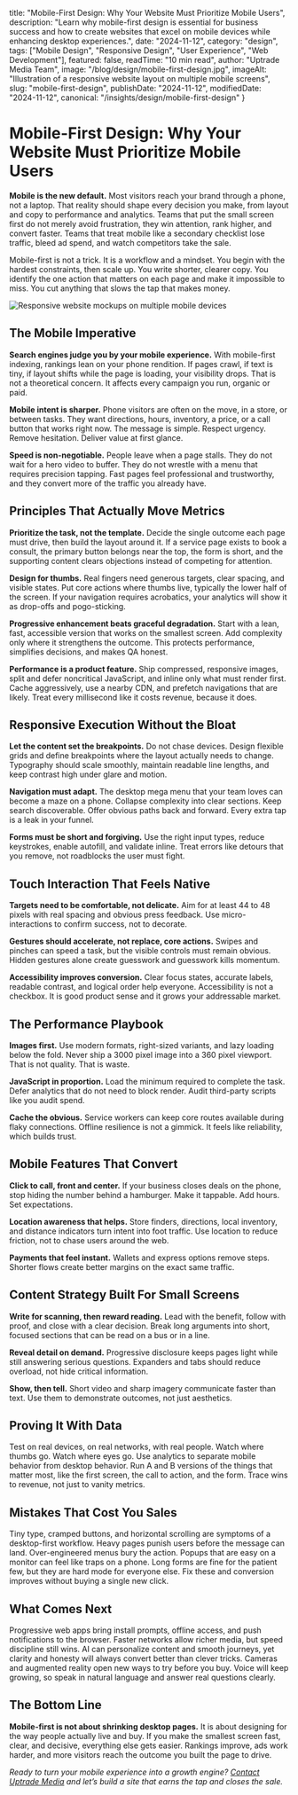   title: "Mobile-First Design: Why Your Website Must Prioritize Mobile Users",
  description: "Learn why mobile-first design is essential for business success and how to create websites that excel on mobile devices while enhancing desktop experiences.",
  date: "2024-11-12",
  category: "design",
  tags: ["Mobile Design", "Responsive Design", "User Experience", "Web Development"],
  featured: false,
  readTime: "10 min read",
  author: "Uptrade Media Team",
  image: "/blog/design/mobile-first-design.jpg",
  imageAlt: "Illustration of a responsive website layout on multiple mobile screens",
  slug: "mobile-first-design",
  publishDate: "2024-11-12",
  modifiedDate: "2024-11-12",
  canonical: "/insights/design/mobile-first-design"
}

# Mobile-First Design: Why Your Website Must Prioritize Mobile Users

**Mobile is the new default.** Most visitors reach your brand through a phone, not a laptop. That reality should shape every decision you make, from layout and copy to performance and analytics. Teams that put the small screen first do not merely avoid frustration, they win attention, rank higher, and convert faster. Teams that treat mobile like a secondary checklist lose traffic, bleed ad spend, and watch competitors take the sale.

Mobile-first is not a trick. It is a workflow and a mindset. You begin with the hardest constraints, then scale up. You write shorter, clearer copy. You identify the one action that matters on each page and make it impossible to miss. You cut anything that slows the tap that makes money.

![Responsive website mockups on multiple mobile devices](/blog/design/mobile-first-design.jpg)

## The Mobile Imperative

**Search engines judge you by your mobile experience.** With mobile-first indexing, rankings lean on your phone rendition. If pages crawl, if text is tiny, if layout shifts while the page is loading, your visibility drops. That is not a theoretical concern. It affects every campaign you run, organic or paid.

**Mobile intent is sharper.** Phone visitors are often on the move, in a store, or between tasks. They want directions, hours, inventory, a price, or a call button that works right now. The message is simple. Respect urgency. Remove hesitation. Deliver value at first glance.

**Speed is non-negotiable.** People leave when a page stalls. They do not wait for a hero video to buffer. They do not wrestle with a menu that requires precision tapping. Fast pages feel professional and trustworthy, and they convert more of the traffic you already have.

## Principles That Actually Move Metrics

**Prioritize the task, not the template.** Decide the single outcome each page must drive, then build the layout around it. If a service page exists to book a consult, the primary button belongs near the top, the form is short, and the supporting content clears objections instead of competing for attention.

**Design for thumbs.** Real fingers need generous targets, clear spacing, and visible states. Put core actions where thumbs live, typically the lower half of the screen. If your navigation requires acrobatics, your analytics will show it as drop-offs and pogo-sticking.

**Progressive enhancement beats graceful degradation.** Start with a lean, fast, accessible version that works on the smallest screen. Add complexity only where it strengthens the outcome. This protects performance, simplifies decisions, and makes QA honest.

**Performance is a product feature.** Ship compressed, responsive images, split and defer noncritical JavaScript, and inline only what must render first. Cache aggressively, use a nearby CDN, and prefetch navigations that are likely. Treat every millisecond like it costs revenue, because it does.

## Responsive Execution Without the Bloat

**Let the content set the breakpoints.** Do not chase devices. Design flexible grids and define breakpoints where the layout actually needs to change. Typography should scale smoothly, maintain readable line lengths, and keep contrast high under glare and motion.

**Navigation must adapt.** The desktop mega menu that your team loves can become a maze on a phone. Collapse complexity into clear sections. Keep search discoverable. Offer obvious paths back and forward. Every extra tap is a leak in your funnel.

**Forms must be short and forgiving.** Use the right input types, reduce keystrokes, enable autofill, and validate inline. Treat errors like detours that you remove, not roadblocks the user must fight.

## Touch Interaction That Feels Native

**Targets need to be comfortable, not delicate.** Aim for at least 44 to 48 pixels with real spacing and obvious press feedback. Use micro-interactions to confirm success, not to decorate.

**Gestures should accelerate, not replace, core actions.** Swipes and pinches can speed a task, but the visible controls must remain obvious. Hidden gestures alone create guesswork and guesswork kills momentum.

**Accessibility improves conversion.** Clear focus states, accurate labels, readable contrast, and logical order help everyone. Accessibility is not a checkbox. It is good product sense and it grows your addressable market.

## The Performance Playbook

**Images first.** Use modern formats, right-sized variants, and lazy loading below the fold. Never ship a 3000 pixel image into a 360 pixel viewport. That is not quality. That is waste.

**JavaScript in proportion.** Load the minimum required to complete the task. Defer analytics that do not need to block render. Audit third-party scripts like you audit spend.

**Cache the obvious.** Service workers can keep core routes available during flaky connections. Offline resilience is not a gimmick. It feels like reliability, which builds trust.

## Mobile Features That Convert

**Click to call, front and center.** If your business closes deals on the phone, stop hiding the number behind a hamburger. Make it tappable. Add hours. Set expectations.

**Location awareness that helps.** Store finders, directions, local inventory, and distance indicators turn intent into foot traffic. Use location to reduce friction, not to chase users around the web.

**Payments that feel instant.** Wallets and express options remove steps. Shorter flows create better margins on the exact same traffic.

## Content Strategy Built For Small Screens

**Write for scanning, then reward reading.** Lead with the benefit, follow with proof, and close with a clear decision. Break long arguments into short, focused sections that can be read on a bus or in a line.

**Reveal detail on demand.** Progressive disclosure keeps pages light while still answering serious questions. Expanders and tabs should reduce overload, not hide critical information.

**Show, then tell.** Short video and sharp imagery communicate faster than text. Use them to demonstrate outcomes, not just aesthetics.

## Proving It With Data

Test on real devices, on real networks, with real people. Watch where thumbs go. Watch where eyes go. Use analytics to separate mobile behavior from desktop behavior. Run A and B versions of the things that matter most, like the first screen, the call to action, and the form. Trace wins to revenue, not just to vanity metrics.

## Mistakes That Cost You Sales

Tiny type, cramped buttons, and horizontal scrolling are symptoms of a desktop-first workflow. Heavy pages punish users before the message can land. Over-engineered menus bury the action. Popups that are easy on a monitor can feel like traps on a phone. Long forms are fine for the patient few, but they are hard mode for everyone else. Fix these and conversion improves without buying a single new click.

## What Comes Next

Progressive web apps bring install prompts, offline access, and push notifications to the browser. Faster networks allow richer media, but speed discipline still wins. AI can personalize content and smooth journeys, yet clarity and honesty will always convert better than clever tricks. Cameras and augmented reality open new ways to try before you buy. Voice will keep growing, so speak in natural language and answer real questions clearly.

## The Bottom Line

**Mobile-first is not about shrinking desktop pages.** It is about designing for the way people actually live and buy. If you make the smallest screen fast, clear, and decisive, everything else gets easier. Rankings improve, ads work harder, and more visitors reach the outcome you built the page to drive.

*Ready to turn your mobile experience into a growth engine? [Contact Uptrade Media](/contact) and let’s build a site that earns the tap and closes the sale.*

